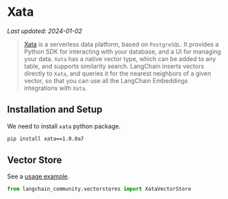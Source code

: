 # Xata
*Last updated: 2024-01-02*

> [Xata](https://xata.io) is a serverless data platform, based on `PostgreSQL`. 
> It provides a Python SDK for interacting with your database, and a UI 
> for managing your data.
> `Xata` has a native vector type, which can be added to any table, and 
> supports similarity search. LangChain inserts vectors directly to `Xata`, 
> and queries it for the nearest neighbors of a given vector, so that you can
> use all the LangChain Embeddings integrations with `Xata`.


## Installation and Setup


We need to install `xata` python package.

```bash
pip install xata==1.0.0a7 
```

## Vector Store

See a [usage example](/docs/integrations/vectorstores/xata).

```python
from langchain_community.vectorstores import XataVectorStore
```

